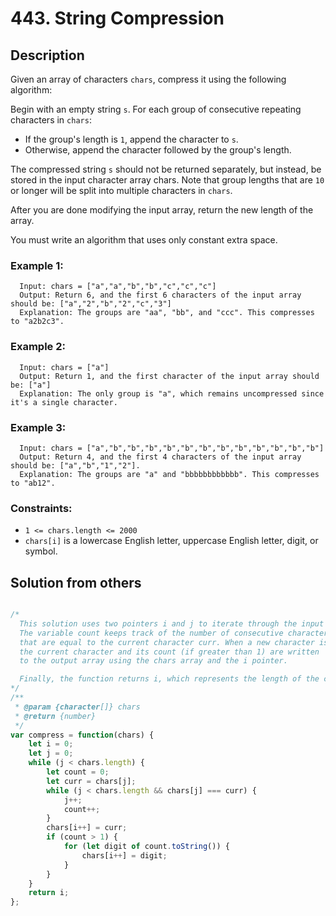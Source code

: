 # 443. String Compression

## Description
Given an array of characters `chars`, compress it using the following algorithm:

Begin with an empty string `s`. For each group of consecutive repeating characters in `chars`:

- If the group's length is `1`, append the character to `s`.
- Otherwise, append the character followed by the group's length.

The compressed string `s` should not be returned separately, but instead, be stored in the input character array chars. Note that group lengths that are `10` or longer will be split into multiple characters in `chars`.

After you are done modifying the input array, return the new length of the array.

You must write an algorithm that uses only constant extra space.

### Example 1:
```
  Input: chars = ["a","a","b","b","c","c","c"]
  Output: Return 6, and the first 6 characters of the input array should be: ["a","2","b","2","c","3"]
  Explanation: The groups are "aa", "bb", and "ccc". This compresses to "a2b2c3".
```

### Example 2:
```
  Input: chars = ["a"]
  Output: Return 1, and the first character of the input array should be: ["a"]
  Explanation: The only group is "a", which remains uncompressed since it's a single character.
```

### Example 3:
```
  Input: chars = ["a","b","b","b","b","b","b","b","b","b","b","b","b"]
  Output: Return 4, and the first 4 characters of the input array should be: ["a","b","1","2"].
  Explanation: The groups are "a" and "bbbbbbbbbbbb". This compresses to "ab12".
```

### Constraints:
- `1 <= chars.length <= 2000`
- `chars[i]` is a lowercase English letter, uppercase English letter, digit, or symbol.

## Solution from others
```js

/*
  This solution uses two pointers i and j to iterate through the input array. 
  The variable count keeps track of the number of consecutive characters 
  that are equal to the current character curr. When a new character is encountered, 
  the current character and its count (if greater than 1) are written 
  to the output array using the chars array and the i pointer.

  Finally, the function returns i, which represents the length of the compressed array.
*/
/**
 * @param {character[]} chars
 * @return {number}
 */
var compress = function(chars) {
    let i = 0;
    let j = 0;
    while (j < chars.length) {
        let count = 0;
        let curr = chars[j];
        while (j < chars.length && chars[j] === curr) {
            j++;
            count++;
        }
        chars[i++] = curr;
        if (count > 1) {
            for (let digit of count.toString()) {
                chars[i++] = digit;
            }
        }
    }
    return i;
};

```